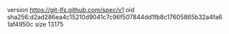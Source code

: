 version https://git-lfs.github.com/spec/v1
oid sha256:d2ad286ea4c15210d9041c7c96f507844dd1fb8c17605865b32a4fa61af4950c
size 13175
